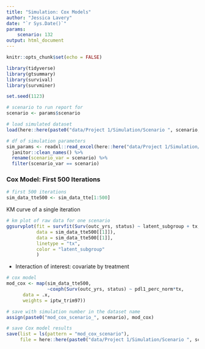 ```yaml
---
title: "Simulation: Cox Models"
author: "Jessica Lavery"
date: "`r Sys.Date()`"
params:
    scenario: 132
output: html_document
---
```


```r
knitr::opts_chunk$set(echo = FALSE)

library(tidyverse)
library(gtsummary)
library(survival)
library(survminer)

set.seed(1123)

# scenario to run report for
scenario <- params$scenario
```

```r
# load simulated dataset
load(here::here(paste0("data/Project 1/Simulation/Scenario ", scenario, "/scenario", scenario, "_sim_data_tte_with_confounder.rdata")))
```

```r
# df of simulation parameters
sim_params <- readxl::read_excel(here::here("data/Project 1/Simulation/simulation_scenarios.xlsx")) %>% 
  janitor::clean_names() %>% 
  rename(scenario_var = scenario) %>% 
  filter(scenario_var == scenario) 
```

### Cox Model: First 500 Iterations

```r
# first 500 iterations
sim_data_tte500 <- sim_data_tte[1:500]
```

KM curve of a single iteration

```r
# km plot of raw data for one scenario
ggsurvplot(fit = survfit(Surv(outc_yrs, status) ~ latent_subgroup + tx,
           data = sim_data_tte500[[1]]),
           data = sim_data_tte500[[1]],
           linetype = "tx",
           color = "latent_subgroup"
           ) 
```

* Interaction of interest: covariate by treatment

```r
# cox model
mod_cox <- map(sim_data_tte500,
               ~coxph(Surv(outc_yrs, status) ~ pdl1_perc_norm*tx,
      data = .x, 
      weights = iptw_trim97))
```

```r
# save with simulation number in the dataset name
assign(paste0("mod_cox_scenario_", scenario), mod_cox)
```

```r
# save Cox model results
save(list = ls(pattern = "mod_cox_scenario"),
     file = here::here(paste0("data/Project 1/Simulation/Scenario ", scenario, "/scenario_", scenario, "_sim_data_tte_cox_results.rdata")))
```